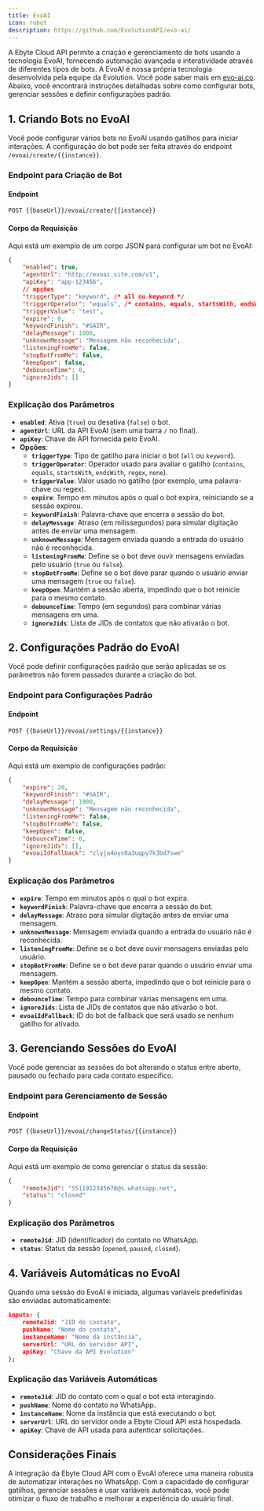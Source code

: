 ```yaml
---
title: EvoAI
icon: robot
description: https://github.com/EvolutionAPI/evo-ai/
---
```


A Ebyte Cloud API permite a criação e gerenciamento de bots usando a tecnologia EvoAI, fornecendo automação avançada e interatividade através de diferentes tipos de bots. A EvoAI é nossa própria tecnologia desenvolvida pela equipe da Evolution. Você pode saber mais em [evo-ai.co](https://evo-ai.co). Abaixo, você encontrará instruções detalhadas sobre como configurar bots, gerenciar sessões e definir configurações padrão.

## 1. Criando Bots no EvoAI

Você pode configurar vários bots no EvoAI usando gatilhos para iniciar interações. A configuração do bot pode ser feita através do endpoint `/evoai/create/{{instance}}`.

### Endpoint para Criação de Bot

#### Endpoint

~~~http
POST {{baseUrl}}/evoai/create/{{instance}}
~~~

#### Corpo da Requisição

Aqui está um exemplo de um corpo JSON para configurar um bot no EvoAI:

~~~json
{
    "enabled": true,
    "agentUrl": "http://evoai.site.com/v1",
    "apiKey": "app-123456",
    // opções
    "triggerType": "keyword", /* all ou keyword */
    "triggerOperator": "equals", /* contains, equals, startsWith, endsWith, regex, none */
    "triggerValue": "test",
    "expire": 0,
    "keywordFinish": "#SAIR",
    "delayMessage": 1000,
    "unknownMessage": "Mensagem não reconhecida",
    "listeningFromMe": false,
    "stopBotFromMe": false,
    "keepOpen": false,
    "debounceTime": 0,
    "ignoreJids": []
}
~~~

### Explicação dos Parâmetros

- **`enabled`**: Ativa (`true`) ou desativa (`false`) o bot.
- **`agentUrl`**: URL da API EvoAI (sem uma barra `/` no final).
- **`apiKey`**: Chave de API fornecida pelo EvoAI.
- **Opções**:
  - **`triggerType`**: Tipo de gatilho para iniciar o bot (`all` ou `keyword`).
  - **`triggerOperator`**: Operador usado para avaliar o gatilho (`contains`, `equals`, `startsWith`, `endsWith`, `regex`, `none`).
  - **`triggerValue`**: Valor usado no gatilho (por exemplo, uma palavra-chave ou regex).
  - **`expire`**: Tempo em minutos após o qual o bot expira, reiniciando se a sessão expirou.
  - **`keywordFinish`**: Palavra-chave que encerra a sessão do bot.
  - **`delayMessage`**: Atraso (em milissegundos) para simular digitação antes de enviar uma mensagem.
  - **`unknownMessage`**: Mensagem enviada quando a entrada do usuário não é reconhecida.
  - **`listeningFromMe`**: Define se o bot deve ouvir mensagens enviadas pelo usuário (`true` ou `false`).
  - **`stopBotFromMe`**: Define se o bot deve parar quando o usuário enviar uma mensagem (`true` ou `false`).
  - **`keepOpen`**: Mantém a sessão aberta, impedindo que o bot reinicie para o mesmo contato.
  - **`debounceTime`**: Tempo (em segundos) para combinar várias mensagens em uma.
  - **`ignoreJids`**: Lista de JIDs de contatos que não ativarão o bot.

## 2. Configurações Padrão do EvoAI

Você pode definir configurações padrão que serão aplicadas se os parâmetros não forem passados durante a criação do bot.

### Endpoint para Configurações Padrão

#### Endpoint

~~~http
POST {{baseUrl}}/evoai/settings/{{instance}}
~~~

#### Corpo da Requisição

Aqui está um exemplo de configurações padrão:

~~~json
{
    "expire": 20,
    "keywordFinish": "#SAIR",
    "delayMessage": 1000,
    "unknownMessage": "Mensagem não reconhecida",
    "listeningFromMe": false,
    "stopBotFromMe": false,
    "keepOpen": false,
    "debounceTime": 0,
    "ignoreJids": [],
    "evoaiIdFallback": "clyja4oys0a3uqpy7k3bd7swe"
}
~~~

### Explicação dos Parâmetros

- **`expire`**: Tempo em minutos após o qual o bot expira.
- **`keywordFinish`**: Palavra-chave que encerra a sessão do bot.
- **`delayMessage`**: Atraso para simular digitação antes de enviar uma mensagem.
- **`unknownMessage`**: Mensagem enviada quando a entrada do usuário não é reconhecida.
- **`listeningFromMe`**: Define se o bot deve ouvir mensagens enviadas pelo usuário.
- **`stopBotFromMe`**: Define se o bot deve parar quando o usuário enviar uma mensagem.
- **`keepOpen`**: Mantém a sessão aberta, impedindo que o bot reinicie para o mesmo contato.
- **`debounceTime`**: Tempo para combinar várias mensagens em uma.
- **`ignoreJids`**: Lista de JIDs de contatos que não ativarão o bot.
- **`evoaiIdFallback`**: ID do bot de fallback que será usado se nenhum gatilho for ativado.

## 3. Gerenciando Sessões do EvoAI

Você pode gerenciar as sessões do bot alterando o status entre aberto, pausado ou fechado para cada contato específico.

### Endpoint para Gerenciamento de Sessão

#### Endpoint

~~~http
POST {{baseUrl}}/evoai/changeStatus/{{instance}}
~~~

#### Corpo da Requisição

Aqui está um exemplo de como gerenciar o status da sessão:

~~~json
{
    "remoteJid": "5511912345678@s.whatsapp.net",
    "status": "closed"
}
~~~

### Explicação dos Parâmetros

- **`remoteJid`**: JID (identificador) do contato no WhatsApp.
- **`status`**: Status da sessão (`opened`, `paused`, `closed`).

## 4. Variáveis Automáticas no EvoAI

Quando uma sessão do EvoAI é iniciada, algumas variáveis predefinidas são enviadas automaticamente:

~~~json
inputs: {
    remoteJid: "JID do contato",
    pushName: "Nome do contato",
    instanceName: "Nome da instância",
    serverUrl: "URL do servidor API",
    apiKey: "Chave da API Evolution"
};
~~~

### Explicação das Variáveis Automáticas

- **`remoteJid`**: JID do contato com o qual o bot está interagindo.
- **`pushName`**: Nome do contato no WhatsApp.
- **`instanceName`**: Nome da instância que está executando o bot.
- **`serverUrl`**: URL do servidor onde a Ebyte Cloud API está hospedada.
- **`apiKey`**: Chave de API usada para autenticar solicitações.

## Considerações Finais

A integração da Ebyte Cloud API com o EvoAI oferece uma maneira robusta de automatizar interações no WhatsApp. Com a capacidade de configurar gatilhos, gerenciar sessões e usar variáveis automáticas, você pode otimizar o fluxo de trabalho e melhorar a experiência do usuário final.